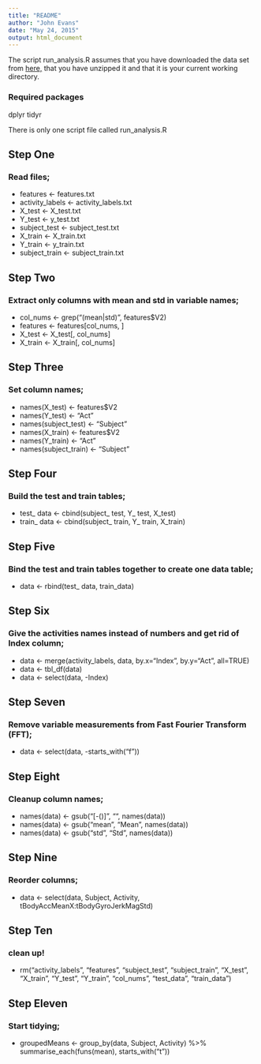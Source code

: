 ```yaml
---
title: "README"
author: "John Evans"
date: "May 24, 2015"
output: html_document
---
```


The script run_analysis.R assumes that you have downloaded the data set from [here,](https://d396qusza40orc.cloudfront.net/getdata%2Fprojectfiles%2FUCI%20HAR%20Dataset.zip ) that you have unzipped it and that it is your current working directory.

### Required packages
dplyr
tidyr

There is only one script file called run_analysis.R

## Step One
### Read files;
- features <- features.txt
- activity_labels <- activity_labels.txt
- X_test <- X_test.txt
- Y_test <- y_test.txt
- subject_test <- subject_test.txt
- X_train <- X_train.txt
- Y_train <- y_train.txt
- subject_train <- subject_train.txt

## Step Two
### Extract only columns with mean and std in variable names;
- col_nums <- grep("(mean|std)", features$V2)
- features <- features[col_nums, ]
- X_test <- X_test[, col_nums]
- X_train <- X_train[, col_nums]

## Step Three
### Set column names;
- names(X_test) <- features$V2
- names(Y_test) <- "Act"
- names(subject_test) <- "Subject"
- names(X_train) <- features$V2
- names(Y_train) <- "Act"
- names(subject_train) <- "Subject"

## Step Four
### Build the test and train tables;
- test_ data <- cbind(subject_ test, Y_ test, X_test)
- train_ data <- cbind(subject_ train, Y_ train, X_train)

## Step Five
### Bind the test and train tables together to create one data table;
- data <- rbind(test_ data, train_data)

## Step Six
### Give the activities names instead of numbers and get rid of Index column;
- data <- merge(activity_labels, data, by.x="Index", by.y="Act", all=TRUE)
- data <- tbl_df(data)
- data <- select(data, -Index)

## Step Seven
### Remove variable measurements from Fast Fourier Transform (FFT);
* data <- select(data, -starts_with("f"))

## Step Eight
### Cleanup column names;
* names(data) <- gsub("[-()]", "", names(data))
* names(data) <- gsub("mean", "Mean", names(data))
* names(data) <- gsub("std", "Std", names(data))

## Step Nine
### Reorder columns;
* data <- select(data, Subject, Activity, tBodyAccMeanX:tBodyGyroJerkMagStd)

## Step Ten
### clean up!
* rm("activity_labels", "features", "subject_test", "subject_train", "X_test", "X_train",
            "Y_test", "Y_train", "col_nums", "test_data", "train_data")

## Step Eleven
### Start tidying;
* groupedMeans <- group_by(data, Subject, Activity) %>%
            summarise_each(funs(mean), starts_with("t"))
